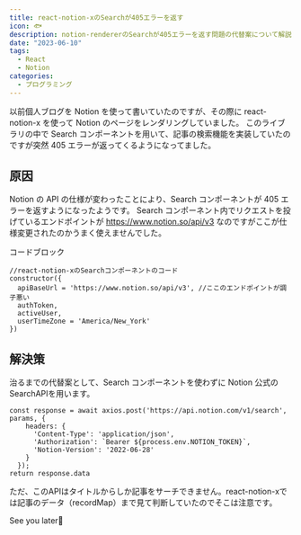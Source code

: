 ```yaml
---
title: react-notion-xのSearchが405エラーを返す
icon: 🐟
description: notion-rendererのSearchが405エラーを返す問題の代替案について解説します。
date: "2023-06-10"
tags:
  - React
  - Notion
categories:
  - プログラミング
---
```


以前個人ブログを Notion を使って書いていたのですが、その際に react-notion-x を使って Notion のページをレンダリングしていました。
このライブラリの中で Search コンポーネントを用いて、記事の検索機能を実装していたのですが突然 405 エラーが返ってくるようになってました。

## 原因

Notion の API の仕様が変わったことにより、Search コンポーネントが 405 エラーを返すようになったようです。
Search コンポーネント内でリクエストを投げているエンドポイントが https://www.notion.so/api/v3
なのですがここが仕様変更されたのかうまく使えませんでした。

コードブロック

```js:js
//react-notion-xのSearchコンポーネントのコード
constructor({
  apiBaseUrl = 'https://www.notion.so/api/v3', //ここのエンドポイントが調子悪い
  authToken,
  activeUser,
  userTimeZone = 'America/New_York'
})
```

## 解決策
治るまでの代替案として、Search コンポーネントを使わずに Notion 公式のSearchAPIを用います。
```TypeScript:TypeScript
const response = await axios.post('https://api.notion.com/v1/search', params, {
    headers: {
      'Content-Type': 'application/json',
      'Authorization': `Bearer ${process.env.NOTION_TOKEN}`,
      'Notion-Version': '2022-06-28'
    }
  });
return response.data
```
ただ、このAPIはタイトルからしか記事をサーチできません。react-notion-xでは記事のデータ（recordMap）まで見て判断していたのでそこは注意です。

See you later👋